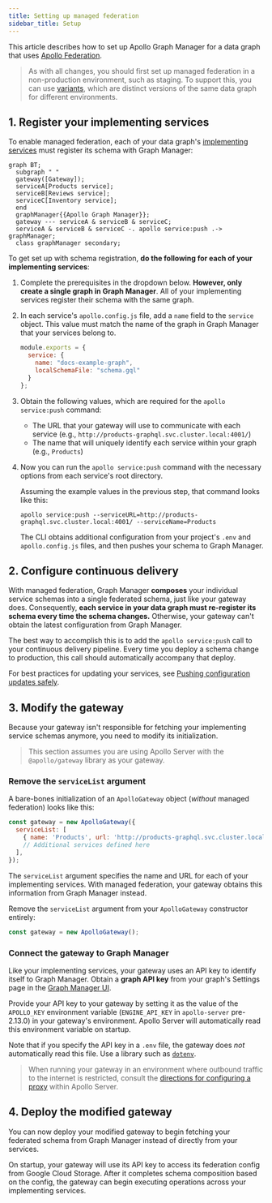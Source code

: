 ```yaml
---
title: Setting up managed federation
sidebar_title: Setup
---
```



This article describes how to set up Apollo Graph Manager for a data graph that uses [Apollo Federation](https://www.apollographql.com/docs/apollo-server/federation/introduction/).

> As with all changes, you should first set up managed federation in a non-production environment, such as staging. To support this, you can use [variants](../schema-registry/#managing-environments-with-variants), which are distinct versions of the same data graph for different environments.

## 1. Register your implementing services

To enable managed federation, each of your data graph's [implementing services](https://www.apollographql.com/docs/apollo-server/federation/implementing-services/) must register its schema with Graph Manager:

```mermaid
graph BT;
  subgraph " "
  gateway([Gateway]);
  serviceA[Products service];
  serviceB[Reviews service];
  serviceC[Inventory service];
  end
  graphManager{{Apollo Graph Manager}};
  gateway --- serviceA & serviceB & serviceC;
  serviceA & serviceB & serviceC -. apollo service:push .-> graphManager;
  class graphManager secondary;
```

To get set up with schema registration, **do the following for each of your implementing services**:

1. Complete the prerequisites in the dropdown below. **However, only create a single graph in Graph Manager**. All of your implementing services register their schema with the same graph.

  <ProjectConfigPanel />

2. In each service's `apollo.config.js` file, add a `name` field to the `service` object. This value must match the name of the graph in Graph Manager that your services belong to.

    ```json{3}:title=apollo.config.js
    module.exports = {
      service: {
        name: "docs-example-graph",
        localSchemaFile: "schema.gql"
      }
    };
    ```

3. Obtain the following values, which are required for the `apollo service:push` command:

    * The URL that your gateway will use to communicate with each service (e.g., `http://products-graphql.svc.cluster.local:4001/`)
    * The name that will uniquely identify each service within your graph (e.g., `Products`)

3. Now you can run the `apollo service:push` command with the necessary options from each service's root directory.

    Assuming the example values in the previous step, that command looks like this:

    ```
    apollo service:push --serviceURL=http://products-graphql.svc.cluster.local:4001/ --serviceName=Products
    ```

    The CLI obtains additional configuration from your project's `.env` and `apollo.config.js` files, and then pushes your schema to Graph Manager.

## 2. Configure continuous delivery

With managed federation, Graph Manager **composes** your individual service schemas into a single federated schema, just like your gateway does. Consequently, **each service in your data graph must re-register its schema every time the schema changes.** Otherwise, your gateway can't obtain the latest configuration from Graph Manager.

The best way to accomplish this is to add the `apollo service:push` call to your continuous delivery pipeline. Every time you deploy a schema change to production, this call should automatically accompany that deploy.

For best practices for updating your services, see [Pushing configuration updates safely](./advanced-topics/#pushing-configuration-updates-safely).

## 3. Modify the gateway

Because your gateway isn't responsible for fetching your implementing service schemas anymore, you need to modify its initialization.

> This section assumes you are using Apollo Server with the `@apollo/gateway` library as your gateway.

### Remove the `serviceList` argument

A bare-bones initialization of an `ApolloGateway` object (_without_ managed federation) looks like this:

```js
const gateway = new ApolloGateway({
  serviceList: [
    { name: 'Products', url: 'http://products-graphql.svc.cluster.local:4001/' },
    // Additional services defined here
  ],
});
```

The `serviceList` argument specifies the name and URL for each of your implementing services. With managed federation, your gateway obtains this information from Graph Manager instead.

Remove the `serviceList` argument from your `ApolloGateway` constructor entirely:

```js
const gateway = new ApolloGateway();
```

### Connect the gateway to Graph Manager

Like your implementing services, your gateway uses an API key to identify itself to Graph Manager. Obtain a **graph API key** from your graph's Settings page in the [Graph Manager UI](https://engine.apollographql.com/).

Provide your API key to your gateway by setting it as the value of the `APOLLO_KEY` environment variable (`ENGINE_API_KEY` in `apollo-server` pre-2.13.0) in your gateway's environment. Apollo Server will automatically read this environment variable on startup.

Note that if you specify the API key in a `.env` file, the gateway does _not_ automatically read this file. Use a library such as [`dotenv`](https://www.npmjs.com/package/dotenv).

> When running your gateway in an environment where outbound traffic to the internet is restricted, consult the [directions for configuring a proxy](https://www.apollographql.com/docs/apollo-server/proxy-configuration/) within Apollo Server.

## 4. Deploy the modified gateway

You can now deploy your modified gateway to begin fetching your federated schema from Graph Manager instead of directly from your services.

On startup, your gateway will use its API key to access its federation config from Google Cloud Storage. After it completes schema composition based on the config, the gateway can begin executing operations across your implementing services.
